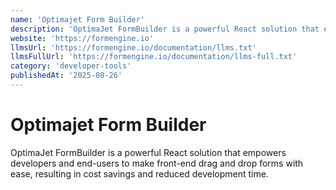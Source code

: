```yaml
---
name: 'Optimajet Form Builder'
description: 'OptimaJet FormBuilder is a powerful React solution that empowers developers and end-users to make front-end drag and drop forms with ease, resulting in cost savings and reduced development time.'
website: 'https://formengine.io'
llmsUrl: 'https://formengine.io/documentation/llms.txt'
llmsFullUrl: 'https://formengine.io/documentation/llms-full.txt'
category: 'developer-tools'
publishedAt: '2025-08-26'
---
```


# Optimajet Form Builder

OptimaJet FormBuilder is a powerful React solution that empowers developers and end-users to make front-end drag and drop forms with ease, resulting in cost savings and reduced development time.
